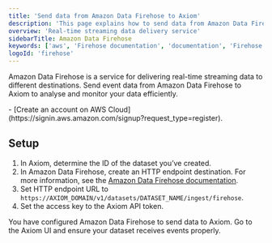 ```yaml
---
title: 'Send data from Amazon Data Firehose to Axiom'
description: 'This page explains how to send data from Amazon Data Firehose to Axiom.'
overview: 'Real-time streaming data delivery service'
sidebarTitle: Amazon Data Firehose
keywords: ['aws', 'Firehose documentation', 'documentation', 'Firehose', 'Axiom', 'container logging', 'fluentd', 'fluentbit', 'real-time analysis']
logoId: 'firehose'
---
```



Amazon Data Firehose is a service for delivering real-time streaming data to different destinations. Send event data from Amazon Data Firehose to Axiom to analyse and monitor your data efficiently.

<AwsDisclaimer />

<Prerequisites />
- [Create an account on AWS Cloud](https://signin.aws.amazon.com/signup?request_type=register).

## Setup

1. In Axiom, determine the ID of the dataset you’ve created.
1. In Amazon Data Firehose, create an HTTP endpoint destination. For more information, see the [Amazon Data Firehose documentation](https://docs.aws.amazon.com/firehose/latest/dev/create-destination.html#create-destination-http).
1. Set HTTP endpoint URL to `https://AXIOM_DOMAIN/v1/datasets/DATASET_NAME/ingest/firehose`.
    <Info>
    <ReplaceDomain />
    <ReplaceDataset />
    </Info>
1. Set the access key to the Axiom API token.

You have configured Amazon Data Firehose to send data to Axiom. Go to the Axiom UI and ensure your dataset receives events properly.
